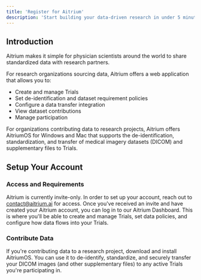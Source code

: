 ```yaml
---
title: 'Register for Aitrium'
description: 'Start building your data-driven research in under 5 minutes'
---
```


## Introduction

Aitrium makes it simple for physician scientists around the world to share standardized data with research partners.

For research organizations sourcing data, Aitrium offers a web application that allows you to:

- Create and manage Trials  
- Set de-identification and dataset requirement policies  
- Configure a data transfer integration  
- View dataset contributions  
- Manage participation  

For organizations contributing data to research projects, Aitrium offers AitriumOS for Windows and Mac that supports the de-identification, standardization, and transfer of medical imagery datasets (DICOM) and supplementary files to Trials.

## Setup Your Account

### Access and Requirements

<AccordionGroup>
  <Accordion icon="envelope" title="Request an Invite">
    Aitrium is currently invite-only. In order to set up your account, reach
    out to <a href="mailto:contact@aitrium.ai">contact@aitrium.ai</a> for
    access.
  </Accordion>
  <Accordion icon="rocket" title="Sign Up for Aitrium">
    Once you've received an invite and have created your Aitrium account, you
    can log in to our Aitrium Dashboard. This is where you'll be able to create
    and manage Trials, set data policies, and configure how data flows into
    your Trials.
  </Accordion>
</AccordionGroup>

### Contribute Data

<AccordionGroup>
  <Accordion icon="rectangle-terminal" title="AitriumOS (Windows & Mac)">
    If you're contributing data to a research project, download and install
    AitriumOS. You can use it to de-identify, standardize,
    and securely transfer your DICOM images (and other supplementary files) to
    any active Trials you're participating in.
  </Accordion>
</AccordionGroup>